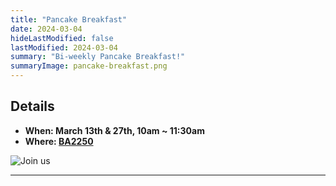 ```yaml
---
title: "Pancake Breakfast"
date: 2024-03-04
hideLastModified: false
lastModified: 2024-03-04
summary: "Bi-weekly Pancake Breakfast!"
summaryImage: pancake-breakfast.png
---
```


## Details

- **When: March 13th & 27th, 10am ~ 11:30am**
- **Where: [BA2250](https://maps.app.goo.gl/7UVFUmyUdVwx39ZY7)**

![Join us](pancake-breakfast.png)

---
